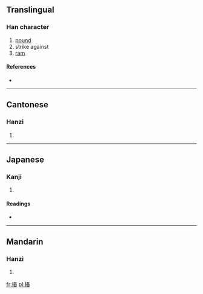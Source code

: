 ==Translingual==

===Han character===
{{Han char|rn=64|rad=手|as=11|sn=14|four=|canj=手手大X (QQKX)}}

# [[pound]]
# strike against
# [[ram]]

====References====
* {{Han ref|kx=0449.150|dkj=12565|dj=0800.010|hdz=31941.080|uh=644F|ud=25679}}

----

==Cantonese==

===Hanzi===
{{yue-hanzi|jyut=}}

# {{defn|Cantonese|sort=手11}}

----

==Japanese==

===Kanji===
{{ja-kanji|grade=|rs=手11}}

# {{defn|Japanese|sort=手11}}

====Readings====
* {{ja-readings|on=[[しょう]] (shō), [[しゅ]] (shu)|kun=[[つく]] (tsuku)}}

----

==Mandarin==

===Hanzi===
{{cmn-hanzi|pin=[[chōng]] ([[chong1]]), [[zhé]] ([[zhe2]])|wg=ch'ung<sup>1</sup>, che<sup>2</sup>}}

# {{defn|Mandarin|sort=手11}}

[[fr:摏]]
[[pl:摏]]
